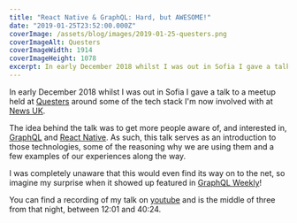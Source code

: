 ```yaml
---
title: "React Native & GraphQL: Hard, but AWESOME!"
date: "2019-01-25T23:52:00.000Z"
coverImage: /assets/blog/images/2019-01-25-questers.png
coverImageAlt: Questers
coverImageWidth: 1914
coverImageHeight: 1078
excerpt: In early December 2018 whilst I was out in Sofia I gave a talk to a meetup held at Questers around some of the tech stack I'm now involved with at News UK.
---
```


In early December 2018 whilst I was out in Sofia I gave a talk to a meetup held
at [Questers][questers] around some of the tech stack I'm now involved with at
[News UK][newsuk].

The idea behind the talk was to get more people aware of, and interested in,
[GraphQL][graphql] and [React Native][reactnative]. As such, this talk serves
as an introduction to those technologies, some of the reasoning why we are
using them and a few examples of our experiences along the way.

I was completely unaware that this would even find its way on to the net, so
imagine my surprise when it showed up featured in [GraphQL
Weekly][graphqlweekly]!

You can find a recording of my talk on [youtube][youtube] and is the middle
of three from that night, between 12:01 and 40:24.

[questers]: https://www.questers.com/
[newsuk]: https://www.news.co.uk/
[graphql]: https://graphql.org/
[reactnative]: https://facebook.github.io/react-native/
[graphqlweekly]: https://www.graphqlweekly.com/
[youtube]: https://youtu.be/MlkLj6QsvHU?t=721
